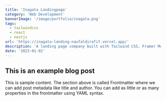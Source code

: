 ---
title: 'Inagata Landingpage'
category: 'Web Development'
bannerImage: '/image/portfolio/inagata.png'
tags:
  - tailwindcss
  - react
  - nextjs
url: 'https://inagata-landing-naufaldirafif.vercel.app/'
description: 'A landing page company built with Tailwind CSS, Framer Motion and Next.js'
date: '2023-01-02'
---

## This is an example blog post

This is sample content. The section above is called Frontmatter where we can add post metadata like title and author. You can add as little or as many properties in the frontmatter using YAML syntax.
